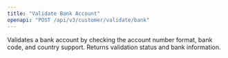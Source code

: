 ```yaml
---
title: "Validate Bank Account"
openapi: "POST /api/v3/customer/validate/bank"
---
```


Validates a bank account by checking the account number format, bank code, and country support. Returns validation status and bank information.
